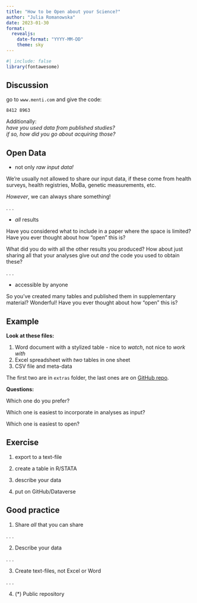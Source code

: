 ```yaml
---
title: "How to be Open about your Science?"
author: "Julia Romanowska"
date: 2023-01-30
format:
  revealjs:
    date-format: "YYYY-MM-DD"
    theme: sky
---
```


```r
#| include: false
library(fontawesome)
```

## Discussion {.center}

::: {.r-fit-text}
go to `www.menti.com` and give the code:

``8412 8963``
:::

:::notes

Additionally:    
_have you used data from published studies?_    
_if so, how did you go about acquiring those?_

:::

## Open Data

- not only _raw input data!_

:::notes
We're usually not allowed to share our input data, if these come from health
surveys, health registries, MoBa, genetic measurements, etc.

_However_, we can always share something!
:::

. . .

- _all_ results

:::notes
Have you considered what to include in a paper where the space is limited?
Have you ever thought about how "open" this is?

What did you do with all the other results you produced? How about just sharing
all that your analyses give out _and_ the code you used to obtain these?
:::

. . .

- accessible by anyone

:::notes
So you've created many tables and published them in supplementary material?
Wonderful! Have you ever thought about how "open" this is?
:::

## Example

:::notes
**Look at these files:**

1. Word document with a stylized table - nice to _watch_, not nice to _work with_
2. Excel spreadsheet with _two_ tables in one sheet
3. CSV file and meta-data

The first two are in `extras` folder, the last ones are on [GitHub repo](https://github.com/jromanowska/Norwegian_drug_screening_ATC_level2/tree/main/DATA).

**Questions:**

Which one do you prefer?

Which one is easiest to incorporate in analyses as input?

Which one is easiest to open?
:::

## Exercise

1. export to a text-file

2. create a table in R/STATA

3. describe your data

4. put on GitHub/Dataverse


## Good practice {.center}

1. Share _all_ that you can share

. . .

2. Describe your data

. . .

3. Create text-files, not Excel or Word

. . .

4. (*) Public repository
